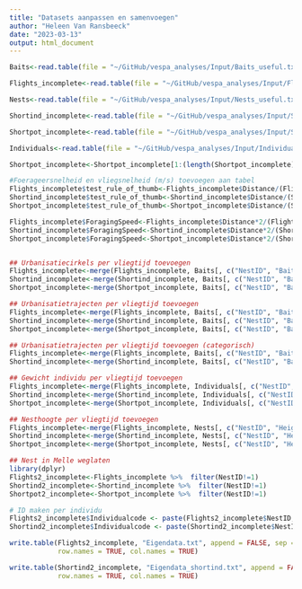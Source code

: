 ```yaml
---
title: "Datasets aanpassen en samenvoegen"
author: "Heleen Van Ransbeeck"
date: "2023-03-13"
output: html_document
---
```


```r
Baits<-read.table(file = "~/GitHub/vespa_analyses/Input/Baits_useful.txt", header=TRUE, sep="\t", na.strings=c(""," ","NA"))

Flights_incomplete<-read.table(file = "~/GitHub/vespa_analyses/Input/Flights_incomplete.txt", header=TRUE, sep="\t", na.strings=c(""," ","NA"))

Nests<-read.table(file = "~/GitHub/vespa_analyses/Input/Nests_useful.txt", header=TRUE, sep="\t", na.strings=c(""," ","NA"))

Shortind_incomplete<-read.table(file = "~/GitHub/vespa_analyses/Input/Shortind_incomplete.txt", header=TRUE, sep="\t", na.strings=c(""," ","NA"))

Shortpot_incomplete<-read.table(file = "~/GitHub/vespa_analyses/Input/Shortpot_incomplete.txt", header=TRUE, sep="\t", na.strings=c(""," ","NA"))

Individuals<-read.table(file = "~/GitHub/vespa_analyses/Input/Individuals.txt", header=TRUE, sep="\t", na.strings=c(""," ","NA"))

```

```r
Shortpot_incomplete<-Shortpot_incomplete[1:(length(Shortpot_incomplete)-2)]

#Foerageersnelheid en vliegsnelheid (m/s) toevoegen aan tabel
Flights_incomplete$test_rule_of_thumb<-Flights_incomplete$Distance/(Flights_incomplete$Flighttime_min*60)
Shortind_incomplete$test_rule_of_thumb<-Shortind_incomplete$Distance/(Shortind_incomplete$Flighttime_min*60)
Shortpot_incomplete$test_rule_of_thumb<-Shortpot_incomplete$Distance/(Shortpot_incomplete$Flighttime_min*60)

Flights_incomplete$ForagingSpeed<-Flights_incomplete$Distance*2/(Flights_incomplete$Flighttime_min*60)
Shortind_incomplete$ForagingSpeed<-Shortind_incomplete$Distance*2/(Shortind_incomplete$Flighttime_min*60)
Shortpot_incomplete$ForagingSpeed<-Shortpot_incomplete$Distance*2/(Shortpot_incomplete$Flighttime_min*60)


## Urbanisatiecirkels per vliegtijd toevoegen
Flights_incomplete<-merge(Flights_incomplete, Baits[, c("NestID", "BaitID", "Urbanisation25m", "Urbanisation50m", "Urbanisation100m")], by=c("NestID", "BaitID"), all=TRUE)
Shortind_incomplete<-merge(Shortind_incomplete, Baits[, c("NestID", "BaitID", "Urbanisation25m", "Urbanisation50m", "Urbanisation100m")], by=c("NestID", "BaitID"))
Shortpot_incomplete<-merge(Shortpot_incomplete, Baits[, c("NestID", "BaitID", "Urbanisation25m", "Urbanisation50m", "Urbanisation100m")], by=c("NestID", "BaitID"))

## Urbanisatietrajecten per vliegtijd toevoegen
Flights_incomplete<-merge(Flights_incomplete, Baits[, c("NestID", "BaitID", "Traject25m", "Traject50m", "Traject100m")], by=c("NestID", "BaitID"), all=TRUE)
Shortind_incomplete<-merge(Shortind_incomplete, Baits[, c("NestID", "BaitID", "Traject25m", "Traject50m", "Traject100m")], by=c("NestID", "BaitID"))
Shortpot_incomplete<-merge(Shortpot_incomplete, Baits[, c("NestID", "BaitID", "Traject25m", "Traject50m", "Traject100m")], by=c("NestID", "BaitID"))

## Urbanisatietrajecten per vliegtijd toevoegen (categorisch)
Flights_incomplete<-merge(Flights_incomplete, Baits[, c("NestID", "BaitID", "Urbanisation")], by=c("NestID", "BaitID"), all=TRUE)
Shortind_incomplete<-merge(Shortind_incomplete, Baits[, c("NestID", "BaitID", "Urbanisation")], by=c("NestID", "BaitID"))

## Gewicht individu per vliegtijd toevoegen
Flights_incomplete<-merge(Flights_incomplete, Individuals[, c("NestID", "BaitID","ColorInd", "Weight_ind")], by=c("NestID", "BaitID", "ColorInd"), all=TRUE)
Shortind_incomplete<-merge(Shortind_incomplete, Individuals[, c("NestID", "BaitID", "ColorInd", "Weight_ind")], by=c("NestID", "BaitID", "ColorInd"))
Shortpot_incomplete<-merge(Shortpot_incomplete, Individuals[, c("NestID", "BaitID", "ColorInd","Weight_ind")], by=c("NestID", "BaitID", "ColorInd"))

## Nesthoogte per vliegtijd toevoegen
Flights_incomplete<-merge(Flights_incomplete, Nests[, c("NestID", "Height")], by=c("NestID"), all=TRUE)
Shortind_incomplete<-merge(Shortind_incomplete, Nests[, c("NestID", "Height")], by=c("NestID"))
Shortpot_incomplete<-merge(Shortpot_incomplete, Nests[, c("NestID", "Height")], by=c("NestID"))

## Nest in Melle weglaten
library(dplyr)
Flights2_incomplete<-Flights_incomplete %>%  filter(NestID!=1)
Shortind2_incomplete<-Shortind_incomplete %>%  filter(NestID!=1)
Shortpot2_incomplete<-Shortpot_incomplete %>%  filter(NestID!=1)

# ID maken per individu
Flights2_incomplete$Individualcode <- paste(Flights2_incomplete$NestID, Flights2_incomplete$BaitID,Flights2_incomplete$ColorInd, sep="_")
Shortind2_incomplete$Individualcode <- paste(Shortind2_incomplete$NestID, Shortind2_incomplete$BaitID,Shortind2_incomplete$ColorInd, sep="_")
```

```r
write.table(Flights2_incomplete, "Eigendata.txt", append = FALSE, sep = "\t",
            row.names = TRUE, col.names = TRUE)

write.table(Shortind2_incomplete, "Eigendata_shortind.txt", append = FALSE, sep = "\t",
            row.names = TRUE, col.names = TRUE)
```

